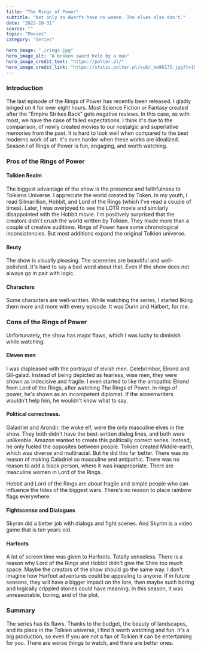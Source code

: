 ---
title: "The Rings of Power"
subtitle: "Not only do dwarfs have no women. The elves also don't."
date: "2022-10-31"
source: ""
topic: "Movies"
category: "Series" 

hero_image: "./rings.jpg"
hero_image_alt: "A broken sword held by a man"
hero_image_credit_text: "https://polter.pl/"
hero_image_credit_link: "https://static.polter.pl/sub/_bw96175.jpg?t=1644855252"
---

### Introduction

The last episode of the Rings of Power has recently been released. I gladly binged on it for over eight hours. Most Science Fiction or Fantasy created after the "Empire Strikes Back" gets negative reviews. In this case, as with most, we have the case of failed expectations. I think it's due to the comparison, of newly created movies to our nostalgic and superlative memories from the past.
It is hard to look well when compared to the best moderns work of art. It's even harder when these works are idealized. Season I of Rings of Power is fun, engaging, and worth watching.


### Pros of the Rings of Power

#### Tolkien Realm

The biggest advantage of the show is the presence and faithfulness to Tolkiens Universe. I appreciate the world created by Token. In my youth, I read Silmarillion, Hobbit, and Lord of the Rings (which I've read a couple of times). Later, I was overjoyed to see the LOTR movie and similarly disappointed with the Hobbit movie. 
I'm positively surprised that the creators didn't crush the world written by Tolkien. They made more than a couple of creative auditions. Rings of Power have some chronological inconsistencies. But most additions expand the original Tolkien universe.

#### Beuty

The show is visually pleasing. The sceneries are beautiful and well-polished. It's hard to say a bad word about that. Even if the show does not always go in pair with logic.

#### Characters

Some characters are well-written. While watching the series, I started liking them more and more with every episode. It was Durin and Halbert, for me. 



### Cons of the Rings of Power

Unfortunately, the show has major flaws, which I was lucky to diminish while watching.

#### Eleven men

I was displeased with the portrayal of elvish men. Celebrimbor, Elrond and Gil-galad. Instead of being depicted as fearless, wise men, they were shown as indecisive and fragile. I even started to like the antipathic Elrond from Lord of the Rings, after watching The Rings of Power.
 In rings of power, he's shown as an incompetent diplomat. If the screenwriters wouldn't help him, he wouldn't know what to say.


#### Political correctness.

Galadriel and Arondir, the woke elf, were the only masculine elves in the show. They both didn't have the best-written dialog lines, and both were unlikeable. Amazon wanted to create this politically correct series.
Instead, he only fueled the opposites between people. Tolkien created Middle-earth, which was diverse and multiracial. But he did this far better. There was no reason of making Caladriel so masculine and antipathic. There was no reason to add a black person, where it was inappropriate. 
There are masculine women in Lord of the Rings.

Hobbit and Lord of the Rings are about fragile and simple people who can influence the tides of the biggest wars. There's no reason to place rainbow flags everywhere.

#### Fightscense and Dialogues

Skyrim did a better job with dialogs and fight scenes. And Skyrim is a video game that is ten years old.

#### Harfoots

A lot of screen time was given to Harfoots. Totally senseless. There is a reason why Lord of the Rings and Hobbit didn't give the Shire too much space. Maybe the creators of the show should go the same way. I don't imagine how Harfoot adventures could be appealing to anyone. If in future seasons, they will have a bigger impact on the lore, then maybe such boring and logically crippled stories could have meaning. In this season, it was unreasonable, boring, and of the plot. 

### Summary

The series has its flaws. Thanks to the budget, the beauty of landscapes, and its place in the Tolkien universe, I find it worth watching and fun. It's a big production, so even If you are not a fan of Tolkien it can be entertaining for you. There are worse things to watch, and there are better ones.